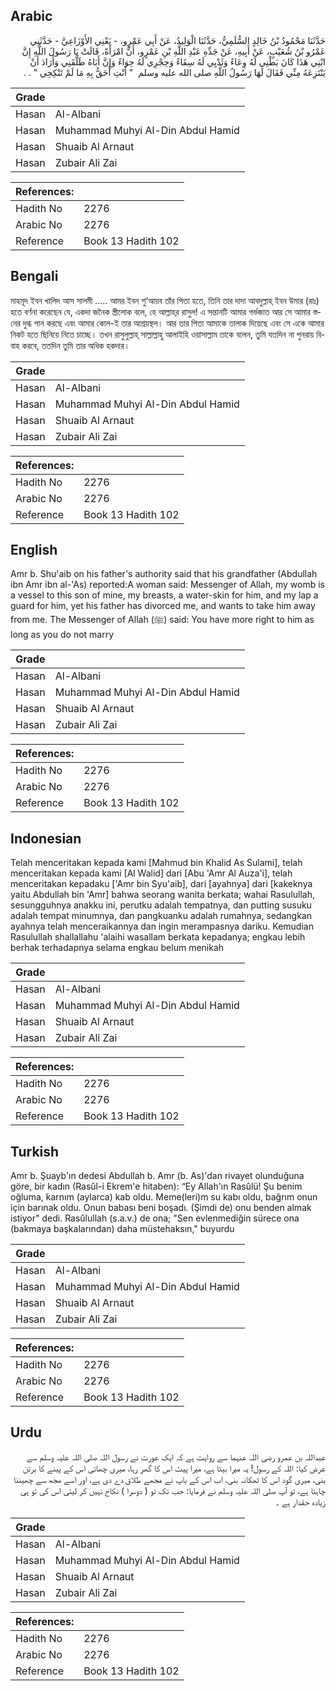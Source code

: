 ## Arabic


<div dir="rtl" lang="ar" style={{fontSize:'larger',backgroundColor:'#f8f9fa',padding:20}}>
حَدَّثَنَا مَحْمُودُ بْنُ خَالِدٍ السُّلَمِيُّ، حَدَّثَنَا الْوَلِيدُ، عَنْ أَبِي عَمْرٍو، - يَعْنِي الأَوْزَاعِيَّ - حَدَّثَنِي عَمْرُو بْنُ شُعَيْبٍ، عَنْ أَبِيهِ، عَنْ جَدِّهِ عَبْدِ اللَّهِ بْنِ عَمْرٍو، أَنَّ امْرَأَةً، قَالَتْ يَا رَسُولَ اللَّهِ إِنَّ ابْنِي هَذَا كَانَ بَطْنِي لَهُ وِعَاءً وَثَدْيِي لَهُ سِقَاءً وَحِجْرِي لَهُ حِوَاءً وَإِنَّ أَبَاهُ طَلَّقَنِي وَأَرَادَ أَنْ يَنْتَزِعَهُ مِنِّي فَقَالَ لَهَا رَسُولُ اللَّهِ صلى الله عليه وسلم ‏ "‏ أَنْتِ أَحَقُّ بِهِ مَا لَمْ تَنْكِحِي ‏"‏ ‏.‏ ‏.‏
</div>
<div style={{backgroundColor:'#f8f9fa',padding:20, marginBottom: 10}}><table> <thead> <tr> <th>Grade</th> <th></th> </tr> </thead> <tbody> <tr><td>Hasan</td><td>Al-Albani</td></tr><tr><td>Hasan</td><td>Muhammad Muhyi Al-Din Abdul Hamid</td></tr><tr><td>Hasan</td><td>Shuaib Al Arnaut</td></tr><tr><td>Hasan</td><td>Zubair Ali Zai</td></tr></tbody></table><table> <thead> <tr> <th>References:</th> <th></th> </tr> </thead> <tbody><tr><td>Hadith No</td><td>2276</td></tr><tr><td>Arabic No</td><td>2276</td></tr><tr><td>Reference</td><td>Book 13 Hadith 102</td></tr></tbody></table></div>

## Bengali


<div dir="ltr" lang="bn" style={{fontSize:'larger',backgroundColor:'#f8f9fa',padding:20}}>
মাহমূদ ইবন খালিদ আস সালমী ..... আমর ইবন শু‘আয়ব তাঁর পিতা হতে, তিনি তার দাদা আবদুল্লাহ্ ইবন উমার (রাঃ) হতে বর্ণনা করেছেন যে, একদা জনৈক স্ত্রীলোক বলে, হে আল্লাহ্‌র রাসুল! এ সন্তানটি আমার গর্ভজাত আর সে আমার স্তনের দুগ্ধ পান করছে এবং আমার কোল-ই তার আশ্রয়স্থল। আর তার পিতা আমাকে তালাক দিয়েছে এবং সে একে আমার নিকট হতে ছিনিয়ে নিতে চাচ্ছে। তখন রাসুলুল্লাহ্ সাল্লাল্লাহু আলাইহি ওয়াসাল্লাম তাকে বলেন, তুমি যতদিন না পুনরায় বিবাহ করবে, ততদিন তুমি তার অধিক হকদার।
</div>
<div style={{backgroundColor:'#f8f9fa',padding:20, marginBottom: 10}}><table> <thead> <tr> <th>Grade</th> <th></th> </tr> </thead> <tbody> <tr><td>Hasan</td><td>Al-Albani</td></tr><tr><td>Hasan</td><td>Muhammad Muhyi Al-Din Abdul Hamid</td></tr><tr><td>Hasan</td><td>Shuaib Al Arnaut</td></tr><tr><td>Hasan</td><td>Zubair Ali Zai</td></tr></tbody></table><table> <thead> <tr> <th>References:</th> <th></th> </tr> </thead> <tbody><tr><td>Hadith No</td><td>2276</td></tr><tr><td>Arabic No</td><td>2276</td></tr><tr><td>Reference</td><td>Book 13 Hadith 102</td></tr></tbody></table></div>

## English


<div dir="ltr" lang="en" style={{fontSize:'larger',backgroundColor:'#f8f9fa',padding:20}}>
Amr b. Shu'aib on his father's authority said that his grandfather (Abdullah ibn Amr ibn al-'As) reported:A woman said: Messenger of Allah, my womb is a vessel to this son of mine, my breasts, a water-skin for him, and my lap a guard for him, yet his father has divorced me, and wants to take him away from me. The Messenger of Allah (ﷺ) said: You have more right to him as long as you do not marry
</div>
<div style={{backgroundColor:'#f8f9fa',padding:20, marginBottom: 10}}><table> <thead> <tr> <th>Grade</th> <th></th> </tr> </thead> <tbody> <tr><td>Hasan</td><td>Al-Albani</td></tr><tr><td>Hasan</td><td>Muhammad Muhyi Al-Din Abdul Hamid</td></tr><tr><td>Hasan</td><td>Shuaib Al Arnaut</td></tr><tr><td>Hasan</td><td>Zubair Ali Zai</td></tr></tbody></table><table> <thead> <tr> <th>References:</th> <th></th> </tr> </thead> <tbody><tr><td>Hadith No</td><td>2276</td></tr><tr><td>Arabic No</td><td>2276</td></tr><tr><td>Reference</td><td>Book 13 Hadith 102</td></tr></tbody></table></div>

## Indonesian


<div dir="ltr" lang="id" style={{fontSize:'larger',backgroundColor:'#f8f9fa',padding:20}}>
Telah menceritakan kepada kami [Mahmud bin Khalid As Sulami], telah menceritakan kepada kami [Al Walid] dari [Abu 'Amr Al Auza'i], telah menceritakan kepadaku ['Amr bin Syu'aib], dari [ayahnya] dari [kakeknya yaitu Abdullah bin 'Amr] bahwa seorang wanita berkata; wahai Rasulullah, sesungguhnya anakku ini, perutku adalah tempatnya, dan putting susuku adalah tempat minumnya, dan pangkuanku adalah rumahnya, sedangkan ayahnya telah menceraikannya dan ingin merampasnya dariku. Kemudian Rasulullah shallallahu 'alaihi wasallam berkata kepadanya; engkau lebih berhak terhadapnya selama engkau belum menikah
</div>
<div style={{backgroundColor:'#f8f9fa',padding:20, marginBottom: 10}}><table> <thead> <tr> <th>Grade</th> <th></th> </tr> </thead> <tbody> <tr><td>Hasan</td><td>Al-Albani</td></tr><tr><td>Hasan</td><td>Muhammad Muhyi Al-Din Abdul Hamid</td></tr><tr><td>Hasan</td><td>Shuaib Al Arnaut</td></tr><tr><td>Hasan</td><td>Zubair Ali Zai</td></tr></tbody></table><table> <thead> <tr> <th>References:</th> <th></th> </tr> </thead> <tbody><tr><td>Hadith No</td><td>2276</td></tr><tr><td>Arabic No</td><td>2276</td></tr><tr><td>Reference</td><td>Book 13 Hadith 102</td></tr></tbody></table></div>

## Turkish


<div dir="ltr" lang="tr" style={{fontSize:'larger',backgroundColor:'#f8f9fa',padding:20}}>
Amr b. Şuayb'ın dedesi Abdullah b. Amr (b. As)'dan rivayet olunduğuna göre, bir kadın (Rasûl-i Ekrem'e hitaben): “Ey Allah'ın Rasûlü! Şu benim oğluma, karnım (aylarca) kab oldu. Meme(leri)m su kabı oldu, bağrım onun için barınak oldu. Onun babası beni boşadı. (Şimdi de) onu benden almak istiyor" dedi. Rasûlullah (s.a.v.) de ona; "Sen evlenmediğin sürece ona (bakmaya başkalarından) daha müstehaksın," buyurdu
</div>
<div style={{backgroundColor:'#f8f9fa',padding:20, marginBottom: 10}}><table> <thead> <tr> <th>Grade</th> <th></th> </tr> </thead> <tbody> <tr><td>Hasan</td><td>Al-Albani</td></tr><tr><td>Hasan</td><td>Muhammad Muhyi Al-Din Abdul Hamid</td></tr><tr><td>Hasan</td><td>Shuaib Al Arnaut</td></tr><tr><td>Hasan</td><td>Zubair Ali Zai</td></tr></tbody></table><table> <thead> <tr> <th>References:</th> <th></th> </tr> </thead> <tbody><tr><td>Hadith No</td><td>2276</td></tr><tr><td>Arabic No</td><td>2276</td></tr><tr><td>Reference</td><td>Book 13 Hadith 102</td></tr></tbody></table></div>

## Urdu


<div dir="rtl" lang="ur" style={{fontSize:'larger',backgroundColor:'#f8f9fa',padding:20}}>
عبداللہ بن عمرو رضی اللہ عنہما سے روایت ہے کہ ایک عورت نے رسول اللہ صلی اللہ علیہ وسلم سے عرض کیا: اللہ کے رسول! یہ میرا بیٹا ہے، میرا پیٹ اس کا گھر رہا، میری چھاتی اس کے پینے کا برتن بنی، میری گود اس کا ٹھکانہ بنی، اب اس کے باپ نے مجھے طلاق دے دی ہے، اور اسے مجھ سے چھیننا چاہتا ہے، تو آپ صلی اللہ علیہ وسلم نے فرمایا: جب تک تو ( دوسرا ) نکاح نہیں کر لیتی اس کی تو ہی زیادہ حقدار ہے ۔
</div>
<div style={{backgroundColor:'#f8f9fa',padding:20, marginBottom: 10}}><table> <thead> <tr> <th>Grade</th> <th></th> </tr> </thead> <tbody> <tr><td>Hasan</td><td>Al-Albani</td></tr><tr><td>Hasan</td><td>Muhammad Muhyi Al-Din Abdul Hamid</td></tr><tr><td>Hasan</td><td>Shuaib Al Arnaut</td></tr><tr><td>Hasan</td><td>Zubair Ali Zai</td></tr></tbody></table><table> <thead> <tr> <th>References:</th> <th></th> </tr> </thead> <tbody><tr><td>Hadith No</td><td>2276</td></tr><tr><td>Arabic No</td><td>2276</td></tr><tr><td>Reference</td><td>Book 13 Hadith 102</td></tr></tbody></table></div>